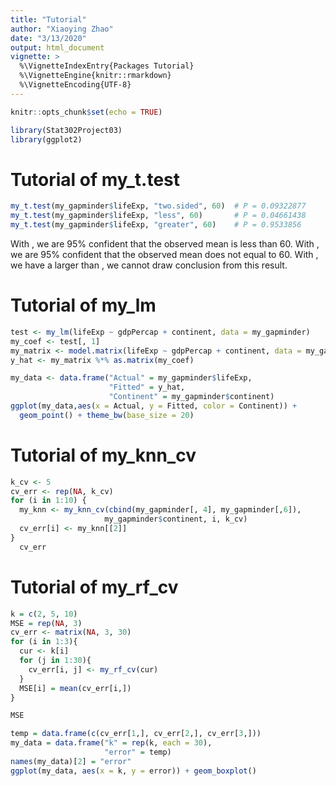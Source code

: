 ```yaml
---
title: "Tutorial"
author: "Xiaoying Zhao"
date: "3/13/2020"
output: html_document
vignette: >
  %\VignetteIndexEntry{Packages Tutorial}
  %\VignetteEngine{knitr::rmarkdown}
  %\VignetteEncoding{UTF-8}
---
```


```r
knitr::opts_chunk$set(echo = TRUE)
```

```r
library(Stat302Project03)
library(ggplot2)
```

# Tutorial of my_t.test
```r
my_t.test(my_gapminder$lifeExp, "two.sided", 60)  # P = 0.09322877
my_t.test(my_gapminder$lifeExp, "less", 60)       # P = 0.04661438
my_t.test(my_gapminder$lifeExp, "greater", 60)    # P = 0.9533856
```
With \code{cut-off = 0.05}, we are 95% confident that the observed mean is
less than 60.
With \code{cut-off = 0.05}, we are 95% confident that the observed mean does
not equal to 60.
With \code{cut-off = 0.05}, we have a \code{p-value} larger than \code{cut-off value},
we cannot draw conclusion from this result.

# Tutorial of my_lm
```r
test <- my_lm(lifeExp ~ gdpPercap + continent, data = my_gapminder)
my_coef <- test[, 1]
my_matrix <- model.matrix(lifeExp ~ gdpPercap + continent, data = my_gapminder)
y_hat <- my_matrix %*% as.matrix(my_coef)

my_data <- data.frame("Actual" = my_gapminder$lifeExp,
                      "Fitted" = y_hat,
                      "Continent" = my_gapminder$continent)
ggplot(my_data,aes(x = Actual, y = Fitted, color = Continent)) + 
  geom_point() + theme_bw(base_size = 20)
```

# Tutorial of my_knn_cv
```r
k_cv <- 5
cv_err <- rep(NA, k_cv)
for (i in 1:10) {
  my_knn <- my_knn_cv(cbind(my_gapminder[, 4], my_gapminder[,6]), 
                     my_gapminder$continent, i, k_cv)
  cv_err[i] <- my_knn[[2]]
}
  cv_err

```

# Tutorial of my_rf_cv
```r
k = c(2, 5, 10)
MSE = rep(NA, 3)
cv_err <- matrix(NA, 3, 30)
for (i in 1:3){
  cur <- k[i]
  for (j in 1:30){
    cv_err[i, j] <- my_rf_cv(cur)
  }
  MSE[i] = mean(cv_err[i,])
}

MSE
```

```r
temp = data.frame(c(cv_err[1,], cv_err[2,], cv_err[3,]))
my_data = data.frame("k" = rep(k, each = 30), 
                     "error" = temp)
names(my_data)[2] = "error"
ggplot(my_data, aes(x = k, y = error)) + geom_boxplot()
```




























